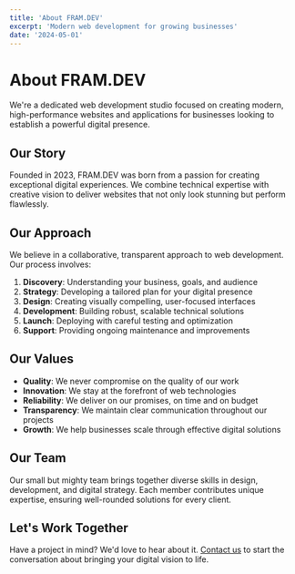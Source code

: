 ```yaml
---
title: 'About FRAM.DEV'
excerpt: 'Modern web development for growing businesses'
date: '2024-05-01'
---
```


# About FRAM.DEV

We're a dedicated web development studio focused on creating modern, high-performance websites and applications for businesses looking to establish a powerful digital presence.

## Our Story

Founded in 2023, FRAM.DEV was born from a passion for creating exceptional digital experiences. We combine technical expertise with creative vision to deliver websites that not only look stunning but perform flawlessly.

## Our Approach

We believe in a collaborative, transparent approach to web development. Our process involves:

1. **Discovery**: Understanding your business, goals, and audience
2. **Strategy**: Developing a tailored plan for your digital presence
3. **Design**: Creating visually compelling, user-focused interfaces
4. **Development**: Building robust, scalable technical solutions
5. **Launch**: Deploying with careful testing and optimization
6. **Support**: Providing ongoing maintenance and improvements

## Our Values

- **Quality**: We never compromise on the quality of our work
- **Innovation**: We stay at the forefront of web technologies
- **Reliability**: We deliver on our promises, on time and on budget
- **Transparency**: We maintain clear communication throughout our projects
- **Growth**: We help businesses scale through effective digital solutions

## Our Team

Our small but mighty team brings together diverse skills in design, development, and digital strategy. Each member contributes unique expertise, ensuring well-rounded solutions for every client.

## Let's Work Together

Have a project in mind? We'd love to hear about it. [Contact us](/contact) to start the conversation about bringing your digital vision to life.
